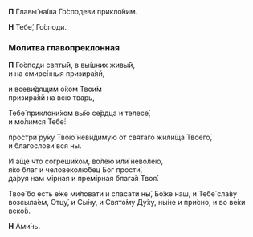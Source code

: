 <span id="glavopreklonnaja" />

**П** Главы́ на́ша Го́сподеви прикло́ним.

**Н** Тебе́, Го́споди.

### Молитва главопреклонная

**П** Го́споди святы́й, в вы́шних живы́й,  
и на смире́нныя призира́яй,

и всеви́дящим о́ком Твои́м  
призира́яй на всю тварь,

Тебе́ приклони́хом вы́ю се́рдца и телесе́,  
и мо́лимся Тебе́:

простри́ ру́ку Твою́ неви́димую от свята́го жили́ща Твоего́,  
и благослови́ вся ны.

И а́ще что согреши́хом, во́лею или́ нево́лею,  
я́ко благ и человеколю́бец Бог прости́,  
да́руя нам мiрная и премiрная блага́я Твоя́.

Твое́ бо есть е́же ми́ловати и спаса́ти ны́, Бо́же наш, и Тебе́ сла́ву возсыла́ем, Отцу́, и Сы́ну, и Свято́му Ду́ху, ны́не и при́сно, и во ве́ки веко́в.

**Н** Ами́нь.
